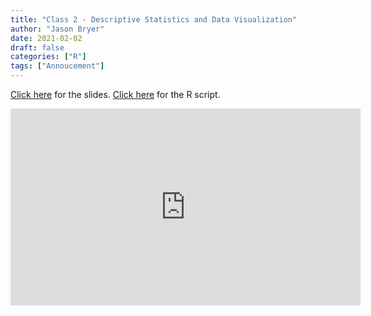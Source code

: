 ```yaml
---
title: "Class 2 - Descriptive Statistics and Data Visualization"
author: "Jason Bryer"
date: 2021-02-02
draft: false
categories: ["R"]
tags: ["Annoucement"]
---
```


[Click here](/slides/2021-02-09-Intro_to_R.html) for the slides. [Click here](https://github.com/jbryer/EPSY630Spring2021/blob/master/R/2021-02-09.R) for the R script.

<iframe width="560" height="315" src="https://www.youtube.com/embed/kxa3gb7kSCU" frameborder="0" allow="accelerometer; autoplay; clipboard-write; encrypted-media; gyroscope; picture-in-picture" allowfullscreen></iframe>
